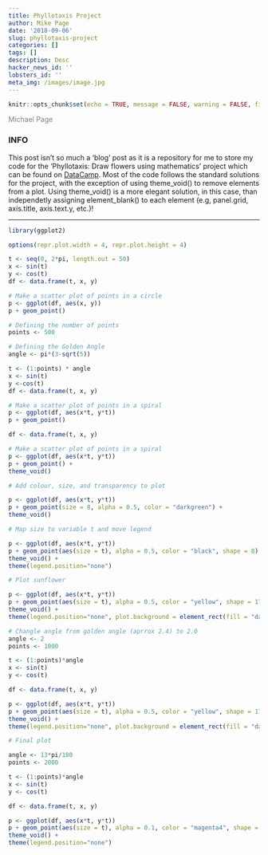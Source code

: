 ```yaml
---
title: Phyllotaxis Project
author: Mike Page
date: '2018-09-06'
slug: phyllotaxis-project
categories: []
tags: []
description: Desc
hacker_news_id: ''
lobsters_id: ''
meta_img: /images/image.jpg
---
```


```r
knitr::opts_chunk$set(echo = TRUE, message = FALSE, warning = FALSE, fig.align = "center")
```

<span style="color:grey">Michael Page</span>
<br/>


### INFO

This post isn't so much a 'blog' post as it is a repository for me to store my code for the 'Phyllotaxis: Draw flowers using mathematics' project which can be found on [DataCamp](https://www.datacamp.com/projects/62). Most of the code follows the standard solutions for the project, with the exception of using theme_void() to remove elements from a plot. Using theme_void() is a more elegant solution, in this case, than independetly assigning element_blank() to each element (e.g, panel.grid, axis.title, axis.text.y, etc.)!


***

```r
library(ggplot2)

options(repr.plot.width = 4, repr.plot.height = 4)

t <- seq(0, 2*pi, length.out = 50)
x <- sin(t)
y <- cos(t)
df <- data.frame(t, x, y)

# Make a scatter plot of points in a circle
p <- ggplot(df, aes(x, y))
p + geom_point()

# Defining the number of points
points <- 500

# Defining the Golden Angle
angle <- pi*(3-sqrt(5))

t <- (1:points) * angle
x <- sin(t)
y <-cos(t)
df <- data.frame(t, x, y)

# Make a scatter plot of points in a spiral
p <- ggplot(df, aes(x*t, y*t))
p + geom_point()

df <- data.frame(t, x, y)

# Make a scatter plot of points in a spiral
p <- ggplot(df, aes(x*t, y*t))
p + geom_point() +
theme_void()

# Add colour, size, and transparency to plot

p <- ggplot(df, aes(x*t, y*t))
p + geom_point(size = 8, alpha = 0.5, color = "darkgreen") +
theme_void()

# Map size to variable t and move legend

p <- ggplot(df, aes(x*t, y*t))
p + geom_point(aes(size = t), alpha = 0.5, color = "black", shape = 8) +
theme_void() +
theme(legend.position="none")

# Plot sunflower

p <- ggplot(df, aes(x*t, y*t))
p + geom_point(aes(size = t), alpha = 0.5, color = "yellow", shape = 17) +
theme_void() +
theme(legend.position="none", plot.background = element_rect(fill = "darkmagenta"))

# Changle angle from golden angle (aprrox 2.4) to 2.0
angle <- 2
points <- 1000

t <- (1:points)*angle
x <- sin(t)
y <- cos(t)

df <- data.frame(t, x, y)

p <- ggplot(df, aes(x*t, y*t))
p + geom_point(aes(size = t), alpha = 0.5, color = "yellow", shape = 17) +
theme_void() +
theme(legend.position="none", plot.background = element_rect(fill = "darkmagenta"))

# Final plot

angle <- 13*pi/180
points <- 2000

t <- (1:points)*angle
x <- sin(t)
y <- cos(t)

df <- data.frame(t, x, y)

p <- ggplot(df, aes(x*t, y*t))
p + geom_point(aes(size = t), alpha = 0.1, color = "magenta4", shape = 1, size = 80) +
theme_void() +
theme(legend.position="none")
```

